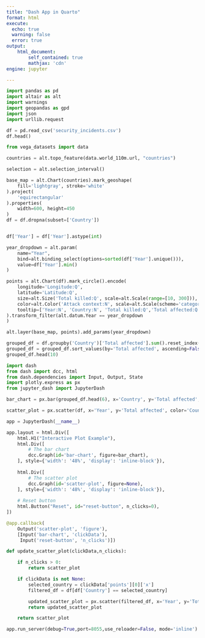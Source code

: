 ```yaml
---
title: "Dash App in Quarto"
format: html
execute:
  echo: true
  warning: false
  error: true
output:
    html_document:
        self_contained: true
        mathjax: 'cdn'
engine: jupyter

---
```


```python
import pandas as pd
import altair as alt 
import warnings
import geopandas as gpd
import json
import urllib.request

df = pd.read_csv('security_incidents.csv')
df.head()
```

```python
from vega_datasets import data

countries = alt.topo_feature(data.world_110m.url, "countries")

selection = alt.selection_interval()

base_map = alt.Chart(countries).mark_geoshape(
    fill='lightgray', stroke='white'
).project(
    'equirectangular' 
).properties(
    width=600, height=450
)
df = df.dropna(subset=['Country'])


df['Year'] = df['Year'].astype(int)

year_dropdown = alt.param(
    name="Year", 
    bind=alt.binding_select(options=sorted(df['Year'].unique())), 
    value=df['Year'].min()
)

points = alt.Chart(df).mark_circle().encode(
    longitude='Longitude:Q',
    latitude='Latitude:Q',
    size=alt.Size('Total killed:Q', scale=alt.Scale(range=[10, 300])),  
    color=alt.Color('Attack context:N', scale=alt.Scale(scheme='category10')), 
    tooltip=['Year:N', 'Country:N', 'Total killed:Q','Total affected:Q', 'Attack context:N']
).transform_filter(alt.datum.Year == year_dropdown
)

alt.layer(base_map, points).add_params(year_dropdown)
```

```python

grouped_df = df.groupby('Country')['Total affected'].sum().reset_index()
grouped_df = grouped_df.sort_values(by='Total affected', ascending=False)
grouped_df.head(10)
```

```python
import dash
from dash import dcc, html
from dash.dependencies import Input, Output, State
import plotly.express as px
from jupyter_dash import JupyterDash

bar_chart = px.bar(grouped_df.head(6), x='Country', y='Total affected', title="Total Affected by Country")

scatter_plot = px.scatter(df, x='Year', y='Total affected', color='Country', title="Scatter Plot of Total Affected over Time")


```

```python
app = JupyterDash(__name__)

app.layout = html.Div([
    html.H1("Interactive Plot Example"),
    html.Div([
        # The bar chart
        dcc.Graph(id='bar-chart', figure=bar_chart),
    ], style={'width': '48%', 'display': 'inline-block'}),
    
    html.Div([
        # The scatter plot
        dcc.Graph(id='scatter-plot', figure=None),
    ], style={'width': '48%', 'display': 'inline-block'}),
    
    # Reset button
    html.Button("Reset", id="reset-button", n_clicks=0),
])

@app.callback(
    Output('scatter-plot', 'figure'),
    [Input('bar-chart', 'clickData'),
     Input('reset-button', 'n_clicks')])

def update_scatter_plot(clickData,n_clicks):

    if n_clicks > 0:
        return scatter_plot

    if clickData is not None:
        selected_country = clickData['points'][0]['x']
        filtered_df = df[df['Country'] == selected_country]

        updated_scatter_plot = px.scatter(filtered_df, x='Year', y='Total affected', color='Country', title=f"Scatter Plot for {selected_country}")
        return updated_scatter_plot

    return scatter_plot

app.run_server(debug=True,port=8055,use_reloader=False, mode='inline')
```